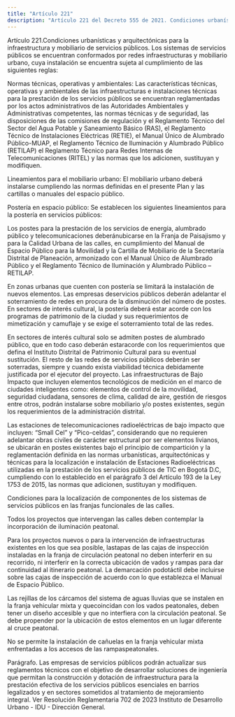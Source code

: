```yaml
---
title: "Artículo 221"
description: "Artículo 221 del Decreto 555 de 2021. Condiciones urbanísticas y arquitectónicas para la infraestructura y mobiliario de servicios públ..."
---
```


Artículo 221.Condiciones urbanísticas y arquitectónicas para la infraestructura y mobiliario de servicios públicos. Los sistemas de servicios públicos se encuentran conformados por redes infraestructuras y mobiliario urbano, cuya instalación se encuentra sujeta al cumplimiento de las siguientes reglas:
 
Normas técnicas, operativas y ambientales: Las características técnicas, operativas y ambientales de las infraestructuras e instalaciones técnicas para la prestación de los servicios públicos se encuentran reglamentadas por los actos administrativos de las Autoridades Ambientales y Administrativas competentes, las normas técnicas y de seguridad, las disposiciones de las comisiones de regulación y el Reglamento Técnico del Sector del Agua Potable y Saneamiento Básico (RAS), el Reglamento Técnico de Instalaciones Eléctricas
(RETIE), el Manual Único de Alumbrado Público-MUAP, el Reglamento Técnico de Iluminación y Alumbrado Público (RETILAP) el Reglamento Técnico para Redes Internas de Telecomunicaciones (RITEL) y las normas que los adicionen, sustituyan y modifiquen.
 
Lineamientos para el mobiliario urbano: El mobiliario urbano deberá instalarse cumpliendo las normas definidas en el presente Plan y las cartillas o manuales del espacio público.
 
Postería en espacio público: Se establecen los siguientes lineamientos para la postería en servicios públicos:
 
Los postes para la prestación de los servicios de energía, alumbrado público y telecomunicaciones deberánubicarse en la Franja de Paisajismo y para la Calidad Urbana de las calles, en cumplimiento del Manual de Espacio Público para la Movilidad y la Cartilla de Mobiliario de la Secretaría Distrital de Planeación, armonizado con el Manual Único de Alumbrado Público y el Reglamento Técnico de Iluminación y Alumbrado Público – RETILAP.
 
En zonas urbanas que cuenten con postería se limitará la instalación de nuevos elementos. Las empresas deservicios públicos deberán adelantar el soterramiento de redes en procura de la disminución del número de postes. En sectores de interés cultural, la postería deberá estar acorde con los programas de patrimonio de la ciudad y sus requerimientos de mimetización y camuflaje y se exige el soterramiento total de las redes.
 
En sectores de interés cultural solo se admiten postes de alumbrado público, que en todo caso deberán estaracorde con los requerimientos que defina el Instituto Distrital de Patrimonio Cultural para su eventual sustitución. El resto de las redes de servicios públicos deberán ser soterradas, siempre y cuando exista viabilidad técnica debidamente justificada por el ejecutor del proyecto.
Las infraestructuras de Bajo Impacto que incluyen elementos tecnológicos de medición en el marco de ciudades inteligentes como: elementos de control de la movilidad, seguridad ciudadana, sensores de clima, calidad de aire, gestión de riesgos entre otros, podrán instalarse sobre mobiliario y/o postes existentes, según los requerimientos de la administración distrital.
 
Las estaciones de telecomunicaciones radioeléctricas de bajo impacto que incluyen: “Small Cel” y “Pico-celdas”, considerando que no requieren adelantar obras civiles de carácter estructural por ser elementos livianos, se ubicarán en postes existentes bajo el principio de compartición y la reglamentación definida en las normas urbanísticas, arquitectónicas y técnicas para la localización e instalación de Estaciones Radioeléctricas utilizadas en la prestación de los servicios públicos de TIC en Bogotá D.C, cumpliendo con lo establecido en el parágrafo 3 del Artículo 193 de la Ley 1753 de 2015, las normas que adicionen, sustituyan y modifiquen.
 
Condiciones para la localización de componentes de los sistemas de servicios públicos en las franjas funcionales de las calles.
 
Todos los proyectos que intervengan las calles deben contemplar la incorporación de iluminación peatonal.
 
Para los proyectos nuevos o para la intervención de infraestructuras existentes en los que sea posible, lastapas de las cajas de inspección instaladas en la franja de circulación peatonal no deben interferir en su recorrido, ni interferir en la correcta ubicación de vados y rampas para dar continuidad al itinerario peatonal. La demarcación podotáctil debe incluirse sobre las cajas de inspección de acuerdo con lo que establezca el Manual de Espacio Público.
 
Las rejillas de los cárcamos del sistema de aguas lluvias que se instalen en la franja vehicular mixta y quecoincidan con los vados peatonales, deben tener un diseño accesible y que no interfiera con la circulación peatonal. Se debe propender por la ubicación de estos elementos en un lugar diferente al cruce peatonal.
 
No se permite la instalación de cañuelas en la franja vehicular mixta enfrentadas a los accesos de las rampaspeatonales.
 
Parágrafo. Las empresas de servicios públicos podrán actualizar sus reglamentos técnicos con el objetivo de desarrollar soluciones de ingeniería que permitan la construcción y dotación de infraestructura para la prestación efectiva de los servicios públicos esenciales en barrios legalizados y en sectores sometidos al tratamiento de mejoramiento integral.
Ver Resolución Reglamentaria 702 de 2023 Instituto de Desarrollo Urbano - IDU - Dirección General.